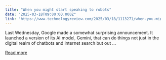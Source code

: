 ```yaml
---
title: "When you might start speaking to robots"
date: "2025-03-18T09:00:00.000Z"
link: "https://www.technologyreview.com/2025/03/18/1113271/when-you-might-start-speaking-to-robots/"
---
```


Last Wednesday, Google made a somewhat surprising announcement. It launched a version of its AI model, Gemini, that can do things not just in the digital realm of chatbots and internet search but out ...

[Read more](https://www.technologyreview.com/2025/03/18/1113271/when-you-might-start-speaking-to-robots/)
